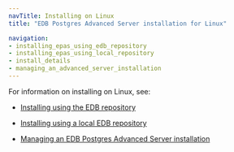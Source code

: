```yaml
---
navTitle: Installing on Linux
title: "EDB Postgres Advanced Server installation for Linux"

navigation:
- installing_epas_using_edb_repository
- installing_epas_using_local_repository
- install_details
- managing_an_advanced_server_installation
---
```


For information on installing on Linux, see:


-    [Installing using the EDB repository](/epas/latest/deployment_options/epas_inst_linux/installing_epas_using_edb_repository)

-    [Installing using a local EDB repository](/epas/latest/deployment_options/epas_inst_linux/installing_epas_using_local_repository)
-    [Managing an EDB Postgres Advanced Server installation](/epas/latest/deployment_options/epas_inst_linux/managing_an_advanced_server_installation)